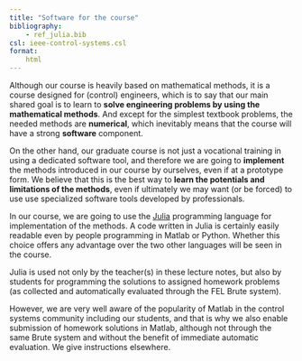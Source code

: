 ```yaml
---
title: "Software for the course"
bibliography: 
    - ref_julia.bib
csl: ieee-control-systems.csl
format:
    html     
---
```


Although our course is heavily based on mathematical methods, it is a course designed for (control) engineers, which is to say that our main shared goal is to learn to **solve engineering problems by using the mathematical methods**. And except for the simplest textbook problems, the needed methods are **numerical**, which inevitably means that the course will have a strong **software** component. 

On the other hand, our graduate course is not just a vocational training in using a dedicated software tool, and therefore we are going to **implement** the methods introduced in our course by ourselves, even if at a prototype form. We believe that this is the best way to **learn the potentials and limitations of the methods**, even if ultimately we may want (or be forced) to use use specialized software tools developed by professionals. 

In our course, we are going to use the [Julia](https://julialang.org) programming language for implementation of the methods. A code written in Julia is certainly easily readable even by people programming in Matlab or Python. Whether this choice offers any advantage over the two other languages will be seen in the course. 

Julia is used not only by the teacher(s) in these lecture notes, but also by students for programming the solutions to assigned homework problems (as collected and automatically evaluated through the FEL Brute system).

However, we are very well aware of the popularity of Matlab in the control systems community including our students, and that is why we also enable submission of homework solutions in Matlab, although not through the same Brute system and without the benefit of immediate automatic evaluation. We give instructions elsewhere.
